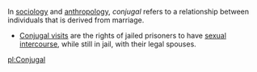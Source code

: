 In [[sociology]] and [[anthropology]], ''conjugal'' refers to a relationship between individuals that is derived from marriage.

*[[Conjugal visits]] are the rights of jailed prisoners to have [[sexual intercourse]], while still in jail, with their legal spouses.

{{stub}}

[[pl:Conjugal]]
